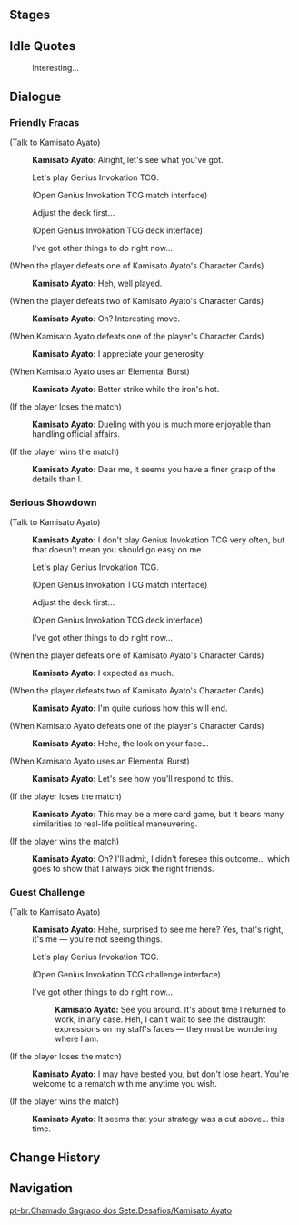 {{Genius Invokation TCG Character Stages Intro}}

==Stages==
{{Genius Invokation TCG Stages/Detailed|Kamisato Ayato}}

==Idle Quotes==
{{Dialogue Start}}
:{{DIcon|Idle}} Interesting...
{{Dialogue End}}

==Dialogue==
===Friendly Fracas===
{{Dialogue Start}}
;(Talk to Kamisato Ayato)
:{{A|Vo card ayato invite easy 01.ogg}} '''Kamisato Ayato:''' Alright, let's see what you've got.
:{{DIcon|TCG}} Let's play Genius Invokation TCG.
:;(Open Genius Invokation TCG match interface)
:{{DIcon}} Adjust the deck first...
:;(Open Genius Invokation TCG deck interface)
:{{DIcon}} I've got other things to do right now...

;(When the player defeats one of Kamisato Ayato's Character Cards)
:{{A|Vo card ayato ingame easy 02.ogg}} '''Kamisato Ayato:''' Heh, well played.

;(When the player defeats two of Kamisato Ayato's Character Cards)
:{{A|Vo card ayato ingame easy 03.ogg}} '''Kamisato Ayato:''' Oh? Interesting move.

;(When Kamisato Ayato defeats one of the player's Character Cards)
:{{A|Vo card ayato ingame easy 01.ogg}} '''Kamisato Ayato:''' I appreciate your generosity.

;(When Kamisato Ayato uses an Elemental Burst)
:{{A|Vo card ayato ingame easy 04.ogg}} '''Kamisato Ayato:''' Better strike while the iron's hot.

;(If the player loses the match)
:{{A|Vo card ayato invite easy 02.ogg}} '''Kamisato Ayato:''' Dueling with you is much more enjoyable than handling official affairs.

;(If the player wins the match)
:{{A|Vo card ayato invite easy 03.ogg}} '''Kamisato Ayato:''' Dear me, it seems you have a finer grasp of the details than I.
{{Dialogue End}}

===Serious Showdown===
{{Dialogue Start}}
;(Talk to Kamisato Ayato)
:{{A|Vo card ayato invite hard 01.ogg}} '''Kamisato Ayato:''' I don't play Genius Invokation TCG very often, but that doesn't mean you should go easy on me.
:{{DIcon|TCG}} Let's play Genius Invokation TCG.
:;(Open Genius Invokation TCG match interface)
:{{DIcon}} Adjust the deck first...
:;(Open Genius Invokation TCG deck interface)
:{{DIcon}} I've got other things to do right now...

;(When the player defeats one of Kamisato Ayato's Character Cards)
:{{A|Vo card ayato ingame hard 02.ogg}} '''Kamisato Ayato:''' I expected as much.

;(When the player defeats two of Kamisato Ayato's Character Cards)
:{{A|Vo card ayato ingame hard 03.ogg}} '''Kamisato Ayato:''' I'm quite curious how this will end.

;(When Kamisato Ayato defeats one of the player's Character Cards)
:{{A|Vo card ayato ingame hard 01.ogg}} '''Kamisato Ayato:''' Hehe, the look on your face...

;(When Kamisato Ayato uses an Elemental Burst)
:{{A|Vo card ayato ingame hard 04.ogg}} '''Kamisato Ayato:''' Let's see how you'll respond to this.

;(If the player loses the match)
:{{A|Vo card ayato invite hard 02.ogg}} '''Kamisato Ayato:''' This may be a mere card game, but it bears many similarities to real-life political maneuvering.

;(If the player wins the match)
:{{A|Vo card ayato invite hard 03.ogg}} '''Kamisato Ayato:''' Oh? I'll admit, I didn't foresee this outcome... which goes to show that I always pick the right friends.
{{Dialogue End}}

===Guest Challenge===
{{Dialogue Start}}
;(Talk to Kamisato Ayato)
:{{A|Vo card ayato freetalk 01.ogg}} '''Kamisato Ayato:''' Hehe, surprised to see me here? Yes, that's right, it's me &mdash; you're not seeing things.
:{{DIcon|TCG}} Let's play Genius Invokation TCG.
:;(Open Genius Invokation TCG challenge interface)
:{{DIcon}} I've got other things to do right now...
::{{A|Vo card ayato leave 01.ogg}} '''Kamisato Ayato:''' See you around. It's about time I returned to work, in any case. Heh, I can't wait to see the distraught expressions on my staff's faces &mdash; they must be wondering where I am.

;(If the player loses the match)
:{{A|Vo card ayato endofgame win 01.ogg}} '''Kamisato Ayato:''' I may have bested you, but don't lose heart. You're welcome to a rematch with me anytime you wish.

;(If the player wins the match)
:{{A|Vo card ayato endofgame fail 01.ogg}} '''Kamisato Ayato:''' It seems that your strategy was a cut above... this time.
{{Dialogue End}}

==Change History==
{{Change History|3.6}}

==Navigation==
{{Genius Invokation TCG Stages Navbox}}

[[pt-br:Chamado Sagrado dos Sete:Desafios/Kamisato Ayato]]